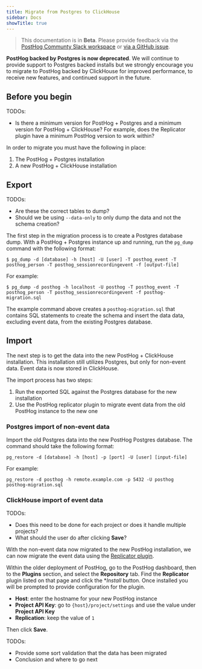 ```yaml
---
title: Migrate from Postgres to ClickHouse
sidebar: Docs
showTitle: true
---
```


> This documentation is in **Beta**. Please provide feedback via the [PostHog Communty Slack workspace](/slack) or [via a GitHub issue](https://github.com/PostHog/posthog.com/issues).

**PostHog backed by Postgres is now deprecated**. We will continue to provide support to Postgres backed installs but we strongly encourage you to migrate to PostHog backed by ClickHouse for improved performance, to receive new features, and continued support in the future.

## Before you begin

TODOs:
- Is there a minimum version for PostHog + Postgres and a minimum version for PostHog + ClickHouse? For example, does the Replicator plugin have a minimum PostHog version to work within?

In order to migrate you must have the following in place:

1. The PostHog + Postgres installation
2. A new PostHog + ClickHouse installation

## Export

TODOs:
- Are these the correct tables to dump?
- Should we be using `--data-only` to only dump the data and not the schema creation?

The first step in the migration process is to create a Postgres database dump. With a PostHog + Postgres instance up and running, run the `pg_dump` command with the following format:

```
$ pg_dump -d [database] -h [host] -U [user] -T posthog_event -T posthog_person -T posthog_sessionrecordingevent -f [output-file]
```

For example:

```
$ pg_dump -d posthog -h localhost -U posthog -T posthog_event -T posthog_person -T posthog_sessionrecordingevent -f posthog-migration.sql
```

The example command above creates a `posthog-migration.sql` that contains SQL statements to create the schema and insert the data data, excluding event data, from the existing Postgres database.

## Import

The next step is to get the data into the new PostHog + ClickHouse installation. This installation still utilizes Postgres, but only for non-event data. Event data is now stored in ClickHouse.

The import process has two steps:

1. Run the exported SQL against the Postgres database for the new installation
2. Use the PostHog replicator plugin to migrate event data from the old PostHog instance to the new one

### Postgres import of non-event data

Import the old Postgres data into the new PostHog Postgres database. The command should take the following format:

```
pg_restore -d [database] -h [host] -p [port] -U [user] [input-file]
```

For example:

```
pg_restore -d posthog -h remote.example.com -p 5432 -U posthog posthog-migration.sql
```

### ClickHouse import of event data

TODOs:
- Does this need to be done for each project or does it handle multiple projects?
- What should the user do after clicking **Save**?

With the non-event data now migrated to the new PostHog installation, we can now migrate the event data using the [Replicator plugin](https://posthog.com/plugins/replicator).

Within the older deployment of PostHog, go to the PostHog dashboard, then to the **Plugins** section, and select the **Repository** tab. Find the **Replicator** plugin listed on that page and click the **Install* button. Once installed you will be prompted to provide configuration for the plugin.

- **Host**: enter the hostname for your new PostHog instance
- **Project API Key**: go to `{host}/project/settings` and use the value under **Project API Key**
- **Replication**: keep the value of `1`

Then click **Save**.

TODOs:
- Provide some sort validation that the data has been migrated
- Conclusion and where to go next